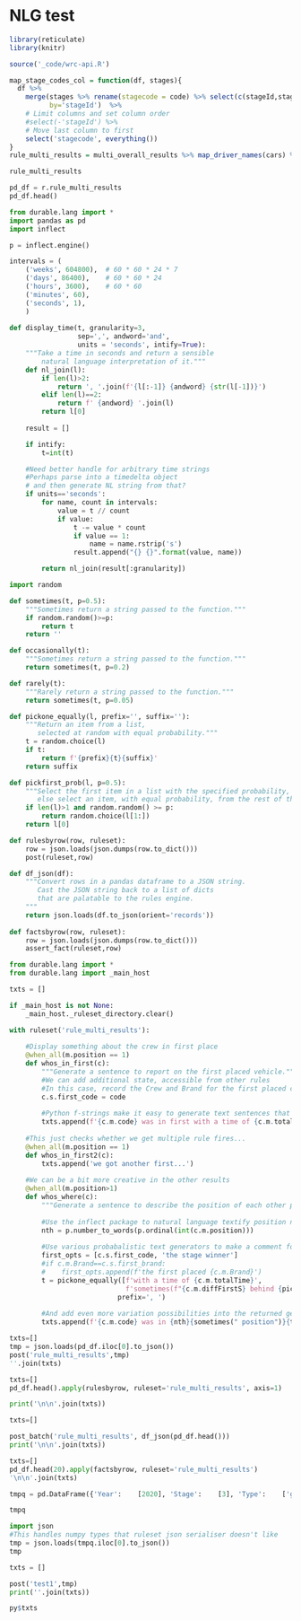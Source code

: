 # NLG test

```r
library(reticulate)
library(knitr)

source('_code/wrc-api.R')
```

```r

map_stage_codes_col = function(df, stages){
  df %>%
    merge(stages %>% rename(stagecode = code) %>% select(c(stageId,stagecode)),
          by='stageId')  %>%
    # Limit columns and set column order
    #select(-'stageId') %>%
    # Move last column to first
    select('stagecode', everything())
}
rule_multi_results = multi_overall_results %>% map_driver_names(cars) %>% map_stage_codes_col(stages)

rule_multi_results
```
```python
pd_df = r.rule_multi_results
pd_df.head()
```

```python
from durable.lang import *
import pandas as pd
import inflect

p = inflect.engine()

intervals = (
    ('weeks', 604800),  # 60 * 60 * 24 * 7
    ('days', 86400),    # 60 * 60 * 24
    ('hours', 3600),    # 60 * 60
    ('minutes', 60),
    ('seconds', 1),
    )
    
def display_time(t, granularity=3,
                 sep=',', andword='and',
                 units = 'seconds', intify=True):
    """Take a time in seconds and return a sensible
        natural language interpretation of it."""
    def nl_join(l):
        if len(l)>2:
            return ', '.join(f'{l[:-1]} {andword} {str(l[-1])}')
        elif len(l)==2:
            return f' {andword} '.join(l)
        return l[0]
    
    result = []

    if intify:
        t=int(t)

    #Need better handle for arbitrary time strings
    #Perhaps parse into a timedelta object
    # and then generate NL string from that?
    if units=='seconds':
        for name, count in intervals:
            value = t // count
            if value:
                t -= value * count
                if value == 1:
                    name = name.rstrip('s')
                result.append("{} {}".format(value, name))

        return nl_join(result[:granularity])
```

```python
import random

def sometimes(t, p=0.5):
    """Sometimes return a string passed to the function."""
    if random.random()>=p:
        return t
    return ''

def occasionally(t):
    """Sometimes return a string passed to the function."""
    return sometimes(t, p=0.2)

def rarely(t):
    """Rarely return a string passed to the function."""
    return sometimes(t, p=0.05)

def pickone_equally(l, prefix='', suffix=''):
    """Return an item from a list,
       selected at random with equal probability."""
    t = random.choice(l)
    if t:
        return f'{prefix}{t}{suffix}'
    return suffix

def pickfirst_prob(l, p=0.5):
    """Select the first item in a list with the specified probability,
       else select an item, with equal probability, from the rest of the list."""
    if len(l)>1 and random.random() >= p:
        return random.choice(l[1:])
    return l[0]
```

```python
def rulesbyrow(row, ruleset):
    row = json.loads(json.dumps(row.to_dict()))
    post(ruleset,row)

def df_json(df):
    """Convert rows in a pandas dataframe to a JSON string.
       Cast the JSON string back to a list of dicts 
       that are palatable to the rules engine. 
    """
    return json.loads(df.to_json(orient='records'))
  
def factsbyrow(row, ruleset):
    row = json.loads(json.dumps(row.to_dict()))
    assert_fact(ruleset,row)
```

```python
from durable.lang import *
from durable.lang import _main_host

txts = []

if _main_host is not None:
    _main_host._ruleset_directory.clear()

with ruleset('rule_multi_results'):
    
    #Display something about the crew in first place
    @when_all(m.position == 1)
    def whos_in_first(c):
        """Generate a sentence to report on the first placed vehicle."""
        #We can add additional state, accessible from other rules
        #In this case, record the Crew and Brand for the first placed crew
        c.s.first_code = code
        
        #Python f-strings make it easy to generate text sentences that include data elements
        txts.append(f'{c.m.code} was in first with a time of {c.m.totalTime}.')
    
    #This just checks whether we get multiple rule fires...
    @when_all(m.position == 1)
    def whos_in_first2(c):
        txts.append('we got another first...')
        
    #We can be a bit more creative in the other results
    @when_all(m.position>1)
    def whos_where(c):
        """Generate a sentence to describe the position of each other placed vehicle."""
        
        #Use the inflect package to natural language textify position numbers...
        nth = p.number_to_words(p.ordinal(int(c.m.position)))
        
        #Use various probabalistic text generators to make a comment for each other result
        first_opts = [c.s.first_code, 'the stage winner']
        #if c.m.Brand==c.s.first_brand:
        #    first_opts.append(f'the first placed {c.m.Brand}')
        t = pickone_equally([f'with a time of {c.m.totalTime}',
                             f'sometimes(f"{c.m.diffFirstS} behind {pickone_equally(first_opts)}")'],
                           prefix=', ')
        
        #And add even more variation possibilities into the returned generated sentence
        txts.append(f'{c.m.code} was in {nth}{sometimes(" position")}{t}.')
```

```python
txts=[]
tmp = json.loads(pd_df.iloc[0].to_json())
post('rule_multi_results',tmp)
''.join(txts)
```

```python
txts=[]
pd_df.head().apply(rulesbyrow, ruleset='rule_multi_results', axis=1)

print('\n\n'.join(txts))
```


```python
txts=[]

post_batch('rule_multi_results', df_json(pd_df.head()))
print('\n\n'.join(txts))
```

```python
txts=[]
pd_df.head(20).apply(factsbyrow, ruleset='rule_multi_results')
'\n\n'.join(txts)
```

```python
tmpq = pd.DataFrame({'Year':	[2020], 'Stage':	[3], 'Type':	['general'], 'Pos':	[1], 'Bib':	[9], 'VehicleType':	['moto'], 'Crew':	['R. BRABEC MONSTER ENERGY HONDA TEAM 2020'], 'Brand':	['HONDA'], 'Time_raw':	['10:39:04'], 'TimeInS':	[38344], 'Gap_raw':	['0:00:00'], 'GapInS':	[0.0], 'Penalty_raw':	['00:00:00'], 'PenaltyInS':	[0.0]})

tmpq						 					
```

```python
import json
#This handles numpy types that ruleset json serialiser doesn't like
tmp = json.loads(tmpq.iloc[0].to_json())
tmp
```

```python
txts = []

post('test1',tmp)
print(''.join(txts))
```

```r
py$txts
```

